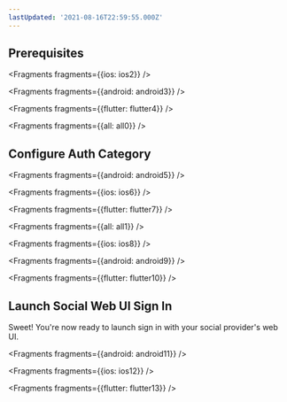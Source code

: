 ```yaml
---
lastUpdated: '2021-08-16T22:59:55.000Z'
---
```

## Prerequisites


<Fragments fragments={{ios: ios2}} />


<Fragments fragments={{android: android3}} />


<Fragments fragments={{flutter: flutter4}} />


<Fragments fragments={{all: all0}} />

## Configure Auth Category


<Fragments fragments={{android: android5}} />


<Fragments fragments={{ios: ios6}} />


<Fragments fragments={{flutter: flutter7}} />


<Fragments fragments={{all: all1}} />


<Fragments fragments={{ios: ios8}} />


<Fragments fragments={{android: android9}} />


<Fragments fragments={{flutter: flutter10}} />

## Launch Social Web UI Sign In
Sweet! You're now ready to launch sign in with your social provider's web UI.


<Fragments fragments={{android: android11}} />


<Fragments fragments={{ios: ios12}} />


<Fragments fragments={{flutter: flutter13}} />

